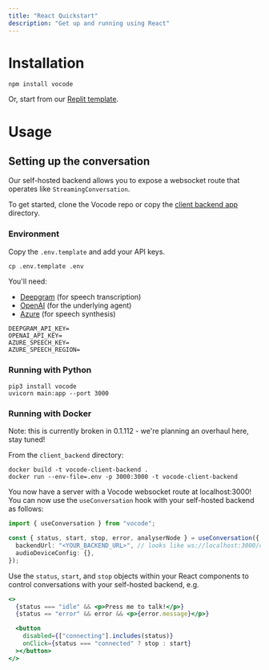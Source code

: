 ```yaml
---
title: "React Quickstart"
description: "Get up and running using React"
---
```


# Installation

`npm install vocode`

Or, start from our [Replit template](https://replit.com/@vocode/Simple-Conversation).

# Usage

## Setting up the conversation

Our self-hosted backend allows you to expose a websocket route that operates like `StreamingConversation`.

To get started, clone the Vocode repo or copy the [client backend app](https://github.com/vocodedev/vocode-python/tree/main/apps/client_backend) directory.

### Environment

Copy the `.env.template` and add your API keys.

```
cp .env.template .env
```

You'll need:

- [Deepgram](https://deepgram.com) (for speech transcription)
- [OpenAI](https://platform.openai.com) (for the underlying agent)
- [Azure](https://azure.microsoft.com/en-us/products/cognitive-services/text-to-speech/) (for speech synthesis)

```
DEEPGRAM_API_KEY=
OPENAI_API_KEY=
AZURE_SPEECH_KEY=
AZURE_SPEECH_REGION=
```

### Running with Python

```
pip3 install vocode
uvicorn main:app --port 3000
```

### Running with Docker

Note: this is currently broken in 0.1.112 - we're planning an overhaul here, stay tuned!

From the `client_backend` directory:

```
docker build -t vocode-client-backend .
docker run --env-file=.env -p 3000:3000 -t vocode-client-backend
```

You now have a server with a Vocode websocket route at localhost:3000! You can now use the `useConversation` hook with your self-hosted backend as follows:

```typescript
import { useConversation } from "vocode";

const { status, start, stop, error, analyserNode } = useConversation({
  backendUrl: "<YOUR_BACKEND_URL>", // looks like ws://localhost:3000/conversation or wss://asdf1234.ngrok.app/conversation if using ngrok
  audioDeviceConfig: {},
});
```

Use the `status`, `start`, and `stop` objects within your React components to control conversations with your self-hosted backend, e.g.

```jsx
<>
  {status === "idle" && <p>Press me to talk!</p>}
  {status == "error" && error && <p>{error.message}</p>}

  <button
    disabled={["connecting"].includes(status)}
    onClick={status === "connected" ? stop : start}
  ></button>
</>
```
